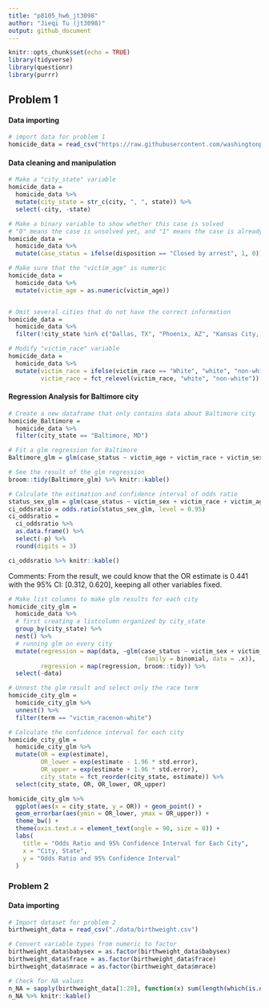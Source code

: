 ```yaml
---
title: "p8105_hw6_jt3098"
author: "Jieqi Tu (jt3098)"
output: github_document
---
```


```r
knitr::opts_chunk$set(echo = TRUE)
library(tidyverse)
library(questionr)
library(purrr)
```

## Problem 1

#### Data importing
```r
# import data for problem 1
homicide_data = read_csv("https://raw.githubusercontent.com/washingtonpost/data-homicides/master/homicide-data.csv")
```

#### Data cleaning and manipulation
```r
# Make a "city_state" variable
homicide_data = 
  homicide_data %>%
  mutate(city_state = str_c(city, ", ", state)) %>%
  select(-city, -state)

# Make a binary variable to show whether this case is solved
# "0" means the case is unsolved yet, and "1" means the case is already solved
homicide_data = 
  homicide_data %>%
  mutate(case_status = ifelse(disposition == "Closed by arrest", 1, 0))

# Make sure that the "victim_age" is numeric
homicide_data = 
  homicide_data %>%
  mutate(victim_age = as.numeric(victim_age))


# Omit several cities that do not have the correct information
homicide_data = 
  homicide_data %>%
  filter(!city_state %in% c("Dallas, TX", "Phoenix, AZ", "Kansas City, MO", "Tulsa, AL"))

# Modify "victim_race" variable
homicide_data = 
  homicide_data %>%
  mutate(victim_race = ifelse(victim_race == "White", "white", "non-white"),
         victim_race = fct_relevel(victim_race, "white", "non-white")) 

```

#### Regression Analysis for Baltimore city
```r
# Create a new dataframe that only contains data about Baltimore city
homicide_Baltimore =
  homicide_data %>%
  filter(city_state == "Baltimore, MD")

# Fit a glm regression for Baltimore
Baltimore_glm = glm(case_status ~ victim_age + victim_race + victim_sex, data = homicide_Baltimore, family = binomial)

# See the result of the glm regression
broom::tidy(Baltimore_glm) %>% knitr::kable()
```

```r
# Calculate the estimation and confidence interval of odds ratio
status_sex_glm = glm(case_status ~ victim_sex + victim_race + victim_age, data = homicide_Baltimore, family = binomial)
ci_oddsratio = odds.ratio(status_sex_glm, level = 0.95)
ci_oddsratio =
  ci_oddsratio %>%
  as.data.frame() %>%
  select(-p) %>%
  round(digits = 3)

ci_oddsratio %>% knitr::kable()
```

Comments: From the result, we could know that the OR estimate is 0.441 with the 95% CI: [0.312, 0.620], keeping all other variables fixed.

```r
# Make list columns to make glm results for each city
homicide_city_glm =
  homicide_data %>% 
  # first creating a listcolumn organized by city_state
  group_by(city_state) %>% 
  nest() %>% 
  # running glm on every city
  mutate(regression = map(data, ~glm(case_status ~ victim_sex + victim_race + victim_age, 
                                      family = binomial, data = .x)), 
         regression = map(regression, broom::tidy)) %>% 
  select(-data) 
```

```r
# Unnest the glm result and select only the race term
homicide_city_glm =
  homicide_city_glm %>%
  unnest() %>%
  filter(term == "victim_racenon-white")

# Calculate the confidence interval for each city
homicide_city_glm = 
  homicide_city_glm %>%
  mutate(OR = exp(estimate),
         OR_lower = exp(estimate - 1.96 * std.error), 
         OR_upper = exp(estimate + 1.96 * std.error), 
         city_state = fct_reorder(city_state, estimate)) %>% 
  select(city_state, OR, OR_lower, OR_upper)
```

```r
homicide_city_glm %>%
  ggplot(aes(x = city_state, y = OR)) + geom_point() +
  geom_errorbar(aes(ymin = OR_lower, ymax = OR_upper)) +
  theme_bw() +
  theme(axis.text.x = element_text(angle = 90, size = 8)) +
  labs(
    title = "Odds Ratio and 95% Confidence Interval for Each City",
    x = "City, State",
    y = "Odds Ratio and 95% Confidence Interval"
  )
```

### Problem 2

#### Data importing
```r
# Import dataset for problem 2
birthweight_data = read_csv("./data/birthweight.csv")
```

```r
# Convert variable types from numeric to factor
birthweight_data$babysex = as.factor(birthweight_data$babysex)
birthweight_data$frace = as.factor(birthweight_data$frace)
birthweight_data$mrace = as.factor(birthweight_data$mrace)

# Check for NA values
n_NA = sapply(birthweight_data[1:20], function(x) sum(length(which(is.na(x)))))
n_NA %>% knitr::kable()
```

```r

```

